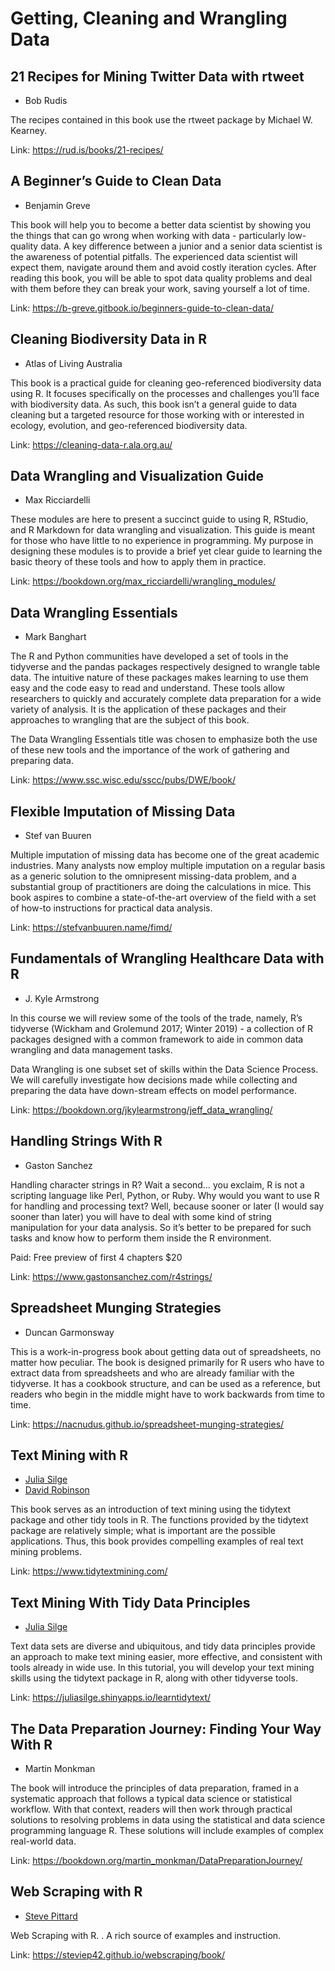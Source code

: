 # Getting, Cleaning and Wrangling Data

## 21 Recipes for Mining Twitter Data with rtweet

- Bob Rudis

The recipes contained in this book use the rtweet package by Michael W.
Kearney.

Link: [https://rud.is/books/21-recipes/](https://rud.is/books/21-recipes/)

## A Beginner's Guide to Clean Data

- Benjamin Greve

This book will help you to become a better data scientist by showing you
the things that can go wrong when working with data - particularly
low-quality data. A key difference between a junior and a senior data
scientist is the awareness of potential pitfalls. The experienced data
scientist will expect them, navigate around them and avoid costly
iteration cycles. After reading this book, you will be able to spot data
quality problems and deal with them before they can break your work,
saving yourself a lot of time.

Link: [https://b-greve.gitbook.io/beginners-guide-to-clean-data/](https://b-greve.gitbook.io/beginners-guide-to-clean-data/)

## Cleaning Biodiversity Data in R

- Atlas of Living Australia

This book is a practical guide for cleaning geo-referenced biodiversity data using R. It focuses specifically on the processes and challenges you’ll face with biodiversity data. As such, this book isn’t a general guide to data cleaning but a targeted resource for those working with or interested in ecology, evolution, and geo-referenced biodiversity data.

Link: [https://cleaning-data-r.ala.org.au/](https://cleaning-data-r.ala.org.au/)

## Data Wrangling and Visualization Guide

- Max Ricciardelli

These modules are here to present a succinct guide to using R, RStudio, and R Markdown for data wrangling and visualization. This guide is meant for those who have little to no experience in programming. My purpose in designing these modules is to provide a brief yet clear guide to learning the basic theory of these tools and how to apply them in practice.

Link: [https://bookdown.org/max_ricciardelli/wrangling_modules/](https://bookdown.org/max_ricciardelli/wrangling_modules/)

## Data Wrangling Essentials

- Mark Banghart

The R and Python communities have developed a set of tools in the tidyverse and the pandas packages respectively designed to wrangle table data. The intuitive nature of these packages makes learning to use them easy and the code easy to read and understand. These tools allow researchers to quickly and accurately complete data preparation for a wide variety of analysis. It is the application of these packages and their approaches to wrangling that are the subject of this book.

The Data Wrangling Essentials title was chosen to emphasize both the use of these new tools and the importance of the work of gathering and preparing data.

Link: [https://www.ssc.wisc.edu/sscc/pubs/DWE/book/](https://www.ssc.wisc.edu/sscc/pubs/DWE/book/)

## Flexible Imputation of Missing Data

- Stef van Buuren

Multiple imputation of missing data has become one of the great academic industries. Many analysts now employ multiple imputation on a regular basis as a generic solution to the omnipresent missing-data problem, and a substantial group of practitioners are doing the calculations in mice. This book aspires to combine a state-of-the-art overview of the field with a set of how-to instructions for practical data analysis.

Link: [https://stefvanbuuren.name/fimd/](https://stefvanbuuren.name/fimd/)

## Fundamentals of Wrangling Healthcare Data with R

- J. Kyle Armstrong

In this course we will review some of the tools of the trade, namely, R’s tidyverse (Wickham and Grolemund 2017; Winter 2019) - a collection of R packages designed with a common framework to aide in common data wrangling and data management tasks.

Data Wrangling is one subset set of skills within the Data Science Process. We will carefully investigate how decisions made while collecting and preparing the data have down-stream effects on model performance.

Link: [https://bookdown.org/jkylearmstrong/jeff_data_wrangling/](https://bookdown.org/jkylearmstrong/jeff_data_wrangling/)

## Handling Strings With R

- Gaston Sanchez

Handling character strings in R? Wait a second… you exclaim, R is not a scripting language like Perl, Python, or Ruby. Why would you want to use R for handling and processing text? Well, because sooner or later (I would say sooner than later) you will have to deal with some kind of string manipulation for your data analysis. So it’s better to be prepared for such tasks and know how to perform them inside the R environment.

Paid: Free preview of first 4 chapters $20

Link: [https://www.gastonsanchez.com/r4strings/](https://www.gastonsanchez.com/r4strings/)

## Spreadsheet Munging Strategies

- Duncan Garmonsway

This is a work-in-progress book about getting data out of spreadsheets,
no matter how peculiar. The book is designed primarily for R users who
have to extract data from spreadsheets and who are already familiar with
the tidyverse. It has a cookbook structure, and can be used as a
reference, but readers who begin in the middle might have to work
backwards from time to time.

Link: [https://nacnudus.github.io/spreadsheet-munging-strategies/](https://nacnudus.github.io/spreadsheet-munging-strategies/)

## Text Mining with R

- [Julia Silge](https://twitter.com/juliasilge)
- [David Robinson](https://twitter.com/drob)

This book serves as an introduction of text mining using the tidytext
package and other tidy tools in R. The functions provided by the
tidytext package are relatively simple; what is important are the
possible applications. Thus, this book provides compelling examples of
real text mining problems.

Link: [https://www.tidytextmining.com/](https://www.tidytextmining.com/)

## Text Mining With Tidy Data Principles

- [Julia Silge](https://twitter.com/juliasilge)

Text data sets are diverse and ubiquitous, and tidy data principles provide an approach to make text mining easier, more effective, and consistent with tools already in wide use. In this tutorial, you will develop your text mining skills using the tidytext package in R, along
with other tidyverse tools.

Link: [https://juliasilge.shinyapps.io/learntidytext/](https://juliasilge.shinyapps.io/learntidytext/)

## The Data Preparation Journey: Finding Your Way With R

- Martin Monkman

The book will introduce the principles of data preparation, framed in a systematic approach that follows a typical data science or statistical workflow. With that context, readers will then work through practical solutions to resolving problems in data using the statistical and data science programming language R. These solutions will include examples of complex real-world data.

Link: [https://bookdown.org/martin_monkman/DataPreparationJourney/](https://bookdown.org/martin_monkman/DataPreparationJourney/)

## Web Scraping with R

- [Steve Pittard](https://github.com/steviep42)

Web Scraping with R. . A rich source of examples and instruction.

Link: [https://steviep42.github.io/webscraping/book/](https://steviep42.github.io/webscraping/book/)


